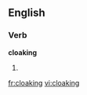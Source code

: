 ==English==

===Verb===
'''cloaking'''

#{{present participle of|[[cloak]]}}

[[fr:cloaking]]
[[vi:cloaking]]
